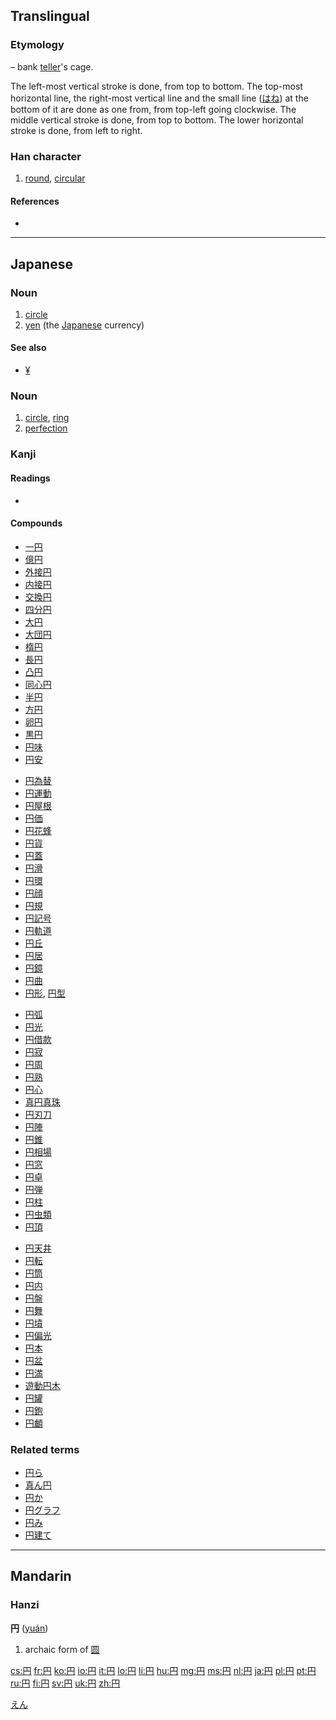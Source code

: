 {{also|圓|圆}}<!-- may be replaced by zh-forms -->
==Translingual==
{{stroke order|type=jbw}}

===Etymology===
{{liushu|i}} – bank [[teller]]'s cage.

The left-most vertical stroke is done, from top to bottom. The top-most horizontal line, the right-most vertical line and the small line ([[はね]]) at the bottom of it are done as one from, from top-left going clockwise.  The middle vertical stroke is done, from top to bottom.  The lower horizontal stroke is done, from left to right.

===Han character===
{{Han char|rn=13|rad=冂|as=02|sn=4|four=|canj=月中一 (BLM)}}

# [[round]], [[circular]]

====References====
* {{Han ref|kx=0128.351|dkj=01513|dj=0289.170|hdz=10096.180|uh=5186|ud=20870}}

----

==Japanese==

===Noun===
{{ja-noun|k|hira=えん|rom=en}}

# [[circle]]
# [[yen]] (the [[Japanese]] currency)

====See also====
* [[¥]]

===Noun===
{{ja-noun|k|hira=まる|rom=maru}}

# [[circle]], [[ring]]
# [[perfection]]

===Kanji===
{{ja-kanji|grade=1|rs=冂02}}

====Readings====
* {{ja-readings|on=[[えん]] ([[en]])|kun=[[まる]] ([[maru]]), [[まるい]] ([[円い]], [[marui]])}}

====Compounds====
{{top4}}
* [[一円]]
* [[億円]]
* [[外接円]]
* [[内接円]]
* [[交換円]]
* [[四分円]]
* [[大円]]
* [[大団円]]
* [[楕円]]
* [[長円]]
* [[凸円]]
* [[同心円]]
* [[半円]]
* [[方円]]
* [[卵円]]
* [[黒円]]
* [[円味]]
* [[円安]]
{{mid4}}
* [[円為替]]
* [[円運動]]
* [[円屋根]]
* [[円価]]
* [[円花蜂]]
* [[円貨]]
* [[円蓋]]
* [[円滑]]
* [[円環]]
* [[円顔]]
* [[円規]]
* [[円記号]]
* [[円軌道]]
* [[円丘]]
* [[円居]]
* [[円鏡]]
* [[円曲]]
* [[円形]], [[円型]]
{{mid4}}
* [[円弧]]
* [[円光]]
* [[円借款]]
* [[円寂]]
* [[円周]]
* [[円熟]]
* [[円心]]
* [[真円真珠]]
* [[円刃刀]]
* [[円陣]]
* [[円錐]]
* [[円相場]]
* [[円窓]]
* [[円卓]]
* [[円弾]]
* [[円柱]]
* [[円虫類]]
* [[円頂]]
{{mid4}}
* [[円天井]]
* [[円転]]
* [[円筒]]
* [[円内]]
* [[円盤]]
* [[円舞]]
* [[円墳]]
* [[円偏光]]
* [[円本]]
* [[円盆]]
* [[円満]]
* [[遊動円木]]
* [[円罐]]
* [[円鉋]]
* [[円顱]]
{{bottom}}

===Related terms===
* [[円ら]]
* [[真ん円]]
* [[円か]]
* [[円グラフ]]
* [[円み]]
* [[円建て]]

[[Category:ja:Currency|えん]]

----

==Mandarin==
===Hanzi===
'''円''' ([[yuán]])
#archaic form of [[圆]]

[[cs:円]]
[[fr:円]]
[[ko:円]]
[[io:円]]
[[it:円]]
[[lo:円]]
[[li:円]]
[[hu:円]]
[[mg:円]]
[[ms:円]]
[[nl:円]]
[[ja:円]]
[[pl:円]]
[[pt:円]]
[[ru:円]]
[[fi:円]]
[[sv:円]]
[[uk:円]]
[[zh:円]]